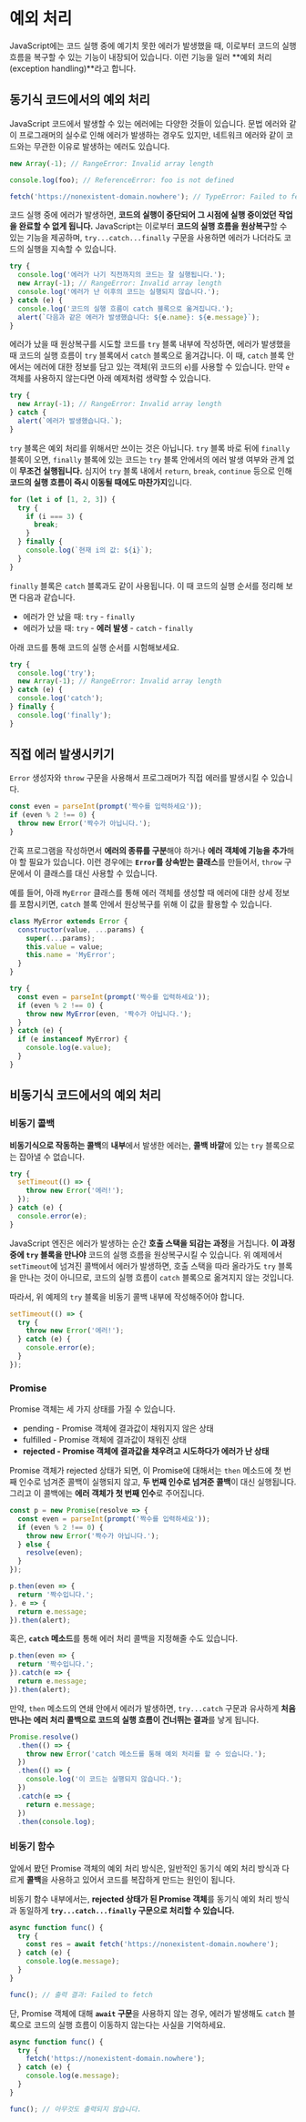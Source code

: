 # 예외 처리

JavaScript에는 코드 실행 중에 예기치 못한 에러가 발생했을 때, 이로부터 코드의 실행 흐름을 복구할 수 있는 기능이 내장되어 있습니다. 이런 기능을 일러 **예외 처리(exception handling)**라고 합니다.

## 동기식 코드에서의 예외 처리

JavaScript 코드에서 발생할 수 있는 에러에는 다양한 것들이 있습니다. 문법 에러와 같이 프로그래머의 실수로 인해 에러가 발생하는 경우도 있지만, 네트워크 에러와 같이 코드와는 무관한 이유로 발생하는 에러도 있습니다.

```js
new Array(-1); // RangeError: Invalid array length
```

```js
console.log(foo); // ReferenceError: foo is not defined
```

```js
fetch('https://nonexistent-domain.nowhere'); // TypeError: Failed to fetch
```

코드 실행 중에 에러가 발생하면, **코드의 실행이 중단되어 그 시점에 실행 중이었던 작업을 완료할 수 없게 됩니다.** JavaScript는 이로부터 **코드의 실행 흐름을 원상복구**할 수 있는 기능을 제공하며, `try...catch...finally` 구문을 사용하면 에러가 나더라도 코드의 실행을 지속할 수 있습니다.

```js
try {
  console.log('에러가 나기 직전까지의 코드는 잘 실행됩니다.');
  new Array(-1); // RangeError: Invalid array length
  console.log('에러가 난 이후의 코드는 실행되지 않습니다.');
} catch (e) {
  console.log('코드의 실행 흐름이 catch 블록으로 옮겨집니다.');
  alert(`다음과 같은 에러가 발생했습니다: ${e.name}: ${e.message}`);
}
```

에러가 났을 때 원상복구를 시도할 코드를 `try` 블록 내부에 작성하면, 에러가 발생했을 때 코드의 실행 흐름이 `try` 블록에서 `catch` 블록으로 옮겨갑니다. 이 때, `catch` 블록 안에서는 에러에 대한 정보를 담고 있는 객체(위 코드의 `e`)를 사용할 수 있습니다. 만약 `e` 객체를 사용하지 않는다면 아래 예제처럼 생략할 수 있습니다.

```js
try {
  new Array(-1); // RangeError: Invalid array length
} catch {
  alert(`에러가 발생했습니다.`);
}
```

`try` 블록은 예외 처리를 위해서만 쓰이는 것은 아닙니다. `try` 블록 바로 뒤에 `finally` 블록이 오면, `finally` 블록에 있는 코드는 `try` 블록 안에서의 에러 발생 여부와 관계 없이 **무조건 실행됩니다.** 심지어 `try` 블록 내에서 `return`, `break`, `continue` 등으로 인해 **코드의 실행 흐름이 즉시 이동될 때에도 마찬가지**입니다.

```js
for (let i of [1, 2, 3]) {
  try {
    if (i === 3) {
      break;
    }
  } finally {
    console.log(`현재 i의 값: ${i}`);
  }
}
```

`finally` 블록은 `catch` 블록과도 같이 사용됩니다. 이 때 코드의 실행 순서를 정리해 보면 다음과 같습니다.

- 에러가 안 났을 때: `try` - `finally`
- 에러가 났을 때: `try` - **에러 발생** - `catch` - `finally`

아래 코드를 통해 코드의 실행 순서를 시험해보세요.

```js
try {
  console.log('try');
  new Array(-1); // RangeError: Invalid array length
} catch (e) {
  console.log('catch');
} finally {
  console.log('finally');
}
```

## 직접 에러 발생시키기

`Error` 생성자와 `throw` 구문을 사용해서 프로그래머가 직접 에러를 발생시킬 수 있습니다.

```js
const even = parseInt(prompt('짝수를 입력하세요'));
if (even % 2 !== 0) {
  throw new Error('짝수가 아닙니다.');
}
```

간혹 프로그램을 작성하면서 **에러의 종류를 구분**해야 하거나 **에러 객체에 기능을 추가**해야 할 필요가 있습니다. 이런 경우에는 **`Error`를 상속받는 클래스**를 만들어서, `throw` 구문에서 이 클래스를 대신 사용할 수 있습니다.

예를 들어, 아래 `MyError` 클래스를 통해 에러 객체를 생성할 때 에러에 대한 상세 정보를 포함시키면, `catch` 블록 안에서 원상복구를 위해 이 값을 활용할 수 있습니다.

```js
class MyError extends Error {
  constructor(value, ...params) {
    super(...params);
    this.value = value;
    this.name = 'MyError';
  }
}

try {
  const even = parseInt(prompt('짝수를 입력하세요'));
  if (even % 2 !== 0) {
    throw new MyError(even, '짝수가 아닙니다.');
  }
} catch (e) {
  if (e instanceof MyError) {
    console.log(e.value);
  }
}
```

## 비동기식 코드에서의 예외 처리

### 비동기 콜백

**비동기식으로 작동하는 콜백**의 **내부**에서 발생한 에러는, **콜백 바깥**에 있는 `try` 블록으로는 잡아낼 수 없습니다.

```js
try {
  setTimeout(() => {
    throw new Error('에러!');
  });
} catch (e) {
  console.error(e);
}
```

JavaScript 엔진은 에러가 발생하는 순간 **호출 스택을 되감는 과정**을 거칩니다. **이 과정 중에 `try` 블록을 만나야** 코드의 실행 흐름을 원상복구시킬 수 있습니다. 위 예제에서 `setTimeout`에 넘겨진 콜백에서 에러가 발생하면, 호출 스택을 따라 올라가도 `try` 블록을 만나는 것이 아니므로, 코드의 실행 흐름이 `catch` 블록으로 옮겨지지 않는 것입니다.

따라서, 위 예제의 `try` 블록을 비동기 콜백 내부에 작성해주어야 합니다.

```js
setTimeout(() => {
  try {
    throw new Error('에러!');
  } catch (e) {
    console.error(e);
  }
});
```

### Promise

Promise 객체는 세 가지 상태를 가질 수 있습니다.

- pending - Promise 객체에 결과값이 채워지지 않은 상태
- fulfilled - Promise 객체에 결과값이 채워진 상태
- **rejected - Promise 객체에 결과값을 채우려고 시도하다가 에러가 난 상태**

Promise 객체가 rejected 상태가 되면, 이 Promise에 대해서는 `then` 메소드에 첫 번째 인수로 넘겨준 콜백이 실행되지 않고, **두 번째 인수로 넘겨준 콜백**이 대신 실행됩니다. 그리고 이 콜백에는 **에러 객체가 첫 번째 인수**로 주어집니다.

```js
const p = new Promise(resolve => {
  const even = parseInt(prompt('짝수를 입력하세요'));
  if (even % 2 !== 0) {
    throw new Error('짝수가 아닙니다.');
  } else {
    resolve(even);
  }
});

p.then(even => {
  return '짝수입니다.';
}, e => {
  return e.message;
}).then(alert);
```

혹은, **`catch` 메소드**를 통해 에러 처리 콜백을 지정해줄 수도 있습니다.

```js
p.then(even => {
  return '짝수입니다.';
}).catch(e => {
  return e.message;
}).then(alert);
```

만약, `then` 메소드의 연쇄 안에서 에러가 발생하면, `try...catch` 구문과 유사하게 **처음 만나는 에러 처리 콜백으로 코드의 실행 흐름이 건너뛰는 결과**를 낳게 됩니다.

```js
Promise.resolve()
  .then(() => {
    throw new Error('catch 메소드를 통해 예외 처리를 할 수 있습니다.');
  })
  .then(() => {
    console.log('이 코드는 실행되지 않습니다.');
  })
  .catch(e => {
    return e.message;
  })
  .then(console.log);
```

### 비동기 함수

앞에서 봤던 Promise 객체의 예외 처리 방식은, 일반적인 동기식 예외 처리 방식과 다르게 **콜백**을 사용하고 있어서 코드를 복잡하게 만드는 원인이 됩니다.

비동기 함수 내부에서는, **rejected 상태가 된 Promise 객체**를 동기식 예외 처리 방식과 동일하게 **`try...catch...finally` 구문으로 처리할 수 있습니다.**

```js
async function func() {
  try {
    const res = await fetch('https://nonexistent-domain.nowhere');
  } catch (e) {
    console.log(e.message);
  }
}

func(); // 출력 결과: Failed to fetch
```

단, Promise 객체에 대해 **`await` 구문**을 사용하지 않는 경우, 에러가 발생해도 `catch` 블록으로 코드의 실행 흐름이 이동하지 않는다는 사실을 기억하세요.

```js
async function func() {
  try {
    fetch('https://nonexistent-domain.nowhere');
  } catch (e) {
    console.log(e.message);
  }
}

func(); // 아무것도 출력되지 않습니다.
```
